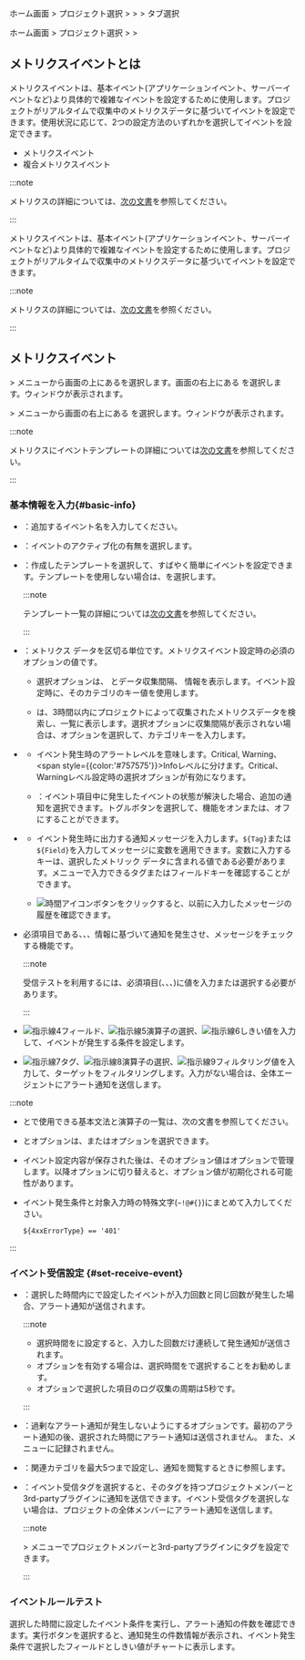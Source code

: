 <Xclude product="npm">

ホーム画面 > プロジェクト選択 > <Cmdname sid="event_statistic" className="uitext" /> > <Cmdname sid="event_setting" className="uitext" /> > <Cmdname sid="metrics" className="uitext" />タブ選択

</Xclude>

<InDoc product="npm">

ホーム画面 > プロジェクト選択 > <Cmdname sid="event_statistic" className="uitext" /> > <Cmdname sid="event_setting" className="uitext" />

</InDoc>

## メトリクスイベントとは

<Xclude product='npm'>

メトリクスイベントは、基本イベント(アプリケーションイベント、サーバーイベントなど)より具体的で複雑なイベントを設定するために使用します。プロジェクトがリアルタイムで収集中のメトリクスデータに基づいてイベントを設定できます。使用状況に応じて、2つの設定方法のいずれかを選択してイベントを設定できます。

- メトリクスイベント
- 複合メトリクスイベント

:::note

メトリクスの詳細については、[次の文書](metrics-intro)を参照してください。

:::

</Xclude>

<InDoc product='npm'>

メトリクスイベントは、基本イベント(アプリケーションイベント、サーバーイベントなど)より具体的で複雑なイベントを設定するために使用します。プロジェクトがリアルタイムで収集中のメトリクスデータに基づいてイベントを設定できます。

:::note

メトリクスの詳細については、[次の文書](../metrics/common-metrics-intro)を参照ください。

:::

</InDoc>

## メトリクスイベント

<Xclude product="npm">

<Cmdname sid="event_statistic" className="uitext" /> &gt; <Cmdname sid="event_setting" className="uitext" />メニューから画面の上にある<Cmdname sid="metrics" className="uitext" />を選択します。画面の右上にある <Cmdname sid="add_notification" className="uitext" />を選択します。<Cmdname sid="metrics_event" className="uitext" />ウィンドウが表示されます。

</Xclude>

<InDoc product="npm">

<Cmdname sid="event_statistic" className="uitext" /> &gt; <Cmdname sid="event_setting" className="uitext" />メニューから画面の右上にある <Cmdname sid="add_notification" className="uitext" />を選択します。<Cmdname sid="metrics_event" className="uitext" />ウィンドウが表示されます。

</InDoc>

<ImgLang img='set-events-metrics.png' desc='メトリクスイベント' />

<InDoc product='kubernetes'>

:::note

メトリクスにイベントテンプレートの詳細については[次の文書](#k8s-metrics-event-template)を参照してください。

:::

</InDoc>

### 基本情報を入力{#basic-info}

- <Cmdname sid="event_name" className="uitext" />：追加するイベント名を入力してください。

- <Cmdname sid="enable_events" className="uitext" />：イベントのアクティブ化の有無を選択します。

- <Cmdname sid="template" className="uitext" />：作成したテンプレートを選択して、すばやく簡単にイベントを設定できます。テンプレートを使用しない場合は、<Cmdname sid="metrics_option_disabled" className="uitext" />を選択します。

  <InDoc product='java,php,nodejs,python,golang,dotnet,postgresql,browser,npm'>

  :::note

  テンプレート一覧の詳細については[次の文書](#template)を参照してください。

  :::

  </InDoc>

- <Cmdname sid="category" className="uitext" />：メトリクス データを区切る単位です。メトリクスイベント設定時の必須のオプションの値です。

  <ImgLang img='set-event-select-category.png' desc='メトリクスイベント - カテゴリ' />

  - <Cmdname sid="category" className="uitext" />選択オプションは、<LinkImage img="number-01.png" className="ico" /> <Cmdname sid="name" className="uitext" />と<LinkImage img="number-02.png" className="ico" />データ収集間隔、<LinkImage img="number-03.png" className="ico" /> <Cmdname sid="key" className="uitext" />情報を表示します。イベント設定時に、そのカテゴリのキー値を使用します。

  - <Cmdname sid="category" className="uitext" />は、3時間以内にプロジェクトによって収集されたメトリクスデータを検索し、一覧に表示します。<Cmdname sid="category" className="uitext" />選択オプションに収集間隔が表示されない場合は、<Cmdname sid="enter_category_self" className="uitext" />オプションを選択して、カテゴリキーを入力します。

- <Cmdname sid="level" className="uitext" />

  - イベント発生時のアラートレベルを意味します。<span class='vslow'>Critical</span>, <span class='slow'>Warning</span>、<span style={{color:'#757575'}}>Info</span>レベルに分けます。<span class='vslow'>Critical</span>、<span class='slow'>Warning</span>レベル設定時<Cmdname sid="resolved_event_notification" className="uitext" />の選択オプションが有効になります。

  - <Cmdname sid="resolved_event_notification" className="uitext" /><ScrollToLink anchor='scrollTo-resolve-event' />：イベント項目中に発生したイベントの状態が解決した場合、追加の通知を選択できます。トグルボタンを選択して、機能をオンまたは、オフにすることができます。

- <Cmdname sid="message" className="uitext" />

  - イベント発生時に出力する通知メッセージを入力します。<code>&#36;&#123;Tag&#125;</code>または<code>&#36;&#123;Field&#125;</code>を入力してメッセージに変数を適用できます。変数に入力するキーは、選択したメトリック データ<Cmdname sid="category" className="uitext" />に含まれる値である必要があります。<Cmdname sid="tag_count" className="uitext" />メニューで入力できるタグまたはフィールドキーを確認することができます。

    <ImgLang img='event-config-message-example.png' desc='Message example' />

  - ![時間アイコン](/img/ico-timing.svg)ボタンをクリックすると、以前に入力したメッセージの履歴を確認できます。

- <Cmdname sid="alert_test" className="uitext" />

  必須項目である<Cmdname sid="event_name" className="uitext" />、<Cmdname sid="category" className="uitext" />、<Cmdname sid="level" className="uitext" />、<Cmdname sid="message" className="uitext" />情報に基づいて通知を発生させ、メッセージをチェックする機能です。

  :::note

  受信テストを利用するには、必須項目(<Cmdname sid="event_name" className="uitext" />、<Cmdname sid="category" className="uitext" />、<Cmdname sid="level" className="uitext" />、<Cmdname sid="message" className="uitext" />)に値を入力または選択する必要があります。

  :::

- <Cmdname sid="metrics_event_rules" className="uitext" />

  <ImgLang img='set-event-condition.png' desc='イベント発生条件' />

  ![指示線4](/img/number-04.png)フィールド、![指示線5](/img/number-05.png)演算子の選択、![指示線6](/img/number-06.png)しきい値を入力して、イベントが発生する条件を設定します。

- <Cmdname sid="alert_object_filtering" className="uitext" />

  <ImgLang img='set-event-filtering.png' desc='イベント対象フィルタリング' />

  ![指示線7](/img/number-07.png)タグ、![指示線8](/img/number-08.png)演算子の選択、![指示線9](/img/number-09.png)フィルタリング値を入力して、ターゲットをフィルタリングします。入力がない場合は、全体エージェントにアラート通知を送信します。

:::note

- <Cmdname sid="metrics_event_rules" className="uitext" />と<Cmdname sid="alert_object_filtering" className="uitext" />で使用できる基本文法と演算子の一覧は、<Link to="#condition-guide">次の文書</Link>を参照してください。

- <Cmdname sid="metrics_event_rules" className="uitext" />と<Cmdname sid="alert_object_filtering" className="uitext" />オプションは、<Cmdname sid="metrics_rule_select" className="uitext" />または<Cmdname sid="metrics_rule_direct" className="uitext" />オプションを選択できます。

- イベント設定内容が保存された後は、そのオプション値は<Cmdname sid="metrics_rule_direct" className="uitext" />オプションで管理します。以降<Cmdname sid="metrics_rule_select" className="uitext" />オプションに切り替えると、オプション値が初期化される可能性があります。

- イベント発生条件と対象入力時の特殊文字(<code>~!@#$%^&*()_+=-[]`</code>)を含めるか、数字で始まるフィールド名を入力すると、エラーが発生する可能性があります。 こんな場合<Cmdname sid="metrics_rule_direct" className="uitext" />オプションを選択した上で例示のように中括弧(<code>${}</code>)にまとめて入力してください。

  ```text
  ${4xxErrorType} == '401'
  ```

:::

### イベント受信設定 {#set-receive-event}

<ImgLang img='set-event-receive.png' desc='イベント受信設定' />

- <Cmdname sid="number_of_event" className="uitext" />：選択した時間内に<Cmdname sid="metrics_event_rules" className="uitext" />で設定したイベントが入力回数と同じ回数が発生した場合、アラート通知が送信されます。

  :::note

  - 選択時間を<Cmdname sid="metrics_option_disabled" className="uitext" />に設定すると、入力した回数だけ連続して発生通知が送信されます。
  - <Cmdname sid="resolved_event_notification" className="uitext" />オプションを有効する場合は、選択時間を<Cmdname sid="metrics_option_disabled" className="uitext" />で選択することをお勧めします。
  - <Cmdname sid="category" className="uitext" />オプションで選択した項目のログ収集の周期は5秒です。

  :::

- <Cmdname sid="event_pause" className="uitext" /><ScrollToLink anchor='scrollTo-event-pause' />：過剰なアラート通知が発生しないようにするオプションです。最初のアラート通知の後、選択された時間にアラート通知は送信されません。 また、<Cmdname sid="event_history" className="uitext" />メニューに記録されません。

- <Cmdname sid="related_category" className="uitext" />：関連カテゴリを最大5つまで設定し、通知を閲覧するときに参照します。

- <Cmdname sid="event_tag" className="uitext" />：イベント受信タグを選択すると、そのタグを持つプロジェクトメンバーと3rd-partyプラグインに通知を送信できます。イベント受信タグを選択しない場合は、プロジェクトの全体メンバーにアラート通知を送信します。

  :::note

  <Cmdname sid="event_statistic" className="uitext" /> &gt; <Cmdname sid="event_receive_configuration" className="uitext" />メニューでプロジェクトメンバーと3rd-partyプラグインにタグを設定できます。

  :::

### イベントルールテスト

<ImgLang img='set-event-test.png' desc='アラート通知テスト' />

選択した時間に設定したイベント条件を実行し、アラート通知の件数を確認できます。実行ボタンを選択すると、通知発生の件数情報が表示され、イベント発生条件で選択したフィールドとしきい値がチャートに表示します。
